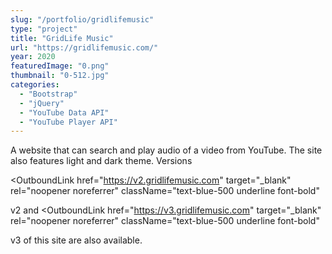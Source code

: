 ```yaml
---
slug: "/portfolio/gridlifemusic"
type: "project"
title: "GridLife Music"
url: "https://gridlifemusic.com/"
year: 2020
featuredImage: "0.png"
thumbnail: "0-512.jpg"
categories:
  - "Bootstrap"
  - "jQuery"
  - "YouTube Data API"
  - "YouTube Player API"
---
```



A website that can search and play audio of a video from YouTube. The site also features light and dark theme.
Versions

<OutboundLink
  href="https://v2.gridlifemusic.com"
  target="_blank"
  rel="noopener noreferrer"
  className="text-blue-500 underline font-bold"
>
  v2
</OutboundLink> and <OutboundLink
  href="https://v3.gridlifemusic.com"
  target="_blank"
  rel="noopener noreferrer"
  className="text-blue-500 underline font-bold"
>
  v3
</OutboundLink> of this site are also available.

